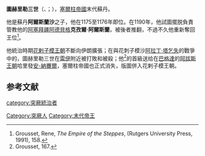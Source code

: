 '''圖赫里勒三世'''（{{lang-fa| طغرل}}、{{lang-tr|Tuğrul}}；{{bd|？||1194年}}），[[塞爾柱帝國|塞爾柱帝國]]末代蘇丹。

他是蘇丹'''阿爾斯蘭沙'''之子，他在1175至1176年即位。在1190年，他試圖擺脱負責管教他的[[阿塞拜疆|阿塞拜疆]][[阿德貝格|阿德貝格]]'''克孜爾·阿爾斯蘭'''，被後者推翻，不過不久他重新奪回王位<ref>Grousset, Rene, ''The Empire of the Steppes'', (Rutgers University Press, 1991), 158.</ref>。

他統治時期[[花剌子模王朝|花剌子模王朝]]不斷向伊朗擴張；在與花刺子模沙[[塔乞失|阿拉丁·塔乞失]]的戰爭中的{{Fact|1194年3月19日}}，圖赫里勒三世在[[雷伊_(伊朗)|雷伊]]附近被打敗和被殺；他<ref>Grousset, 167.</ref>的首級送给在[[巴格達|巴格達]]的[[阿拔斯王朝|阿拔斯王朝]]哈里發[[阿布·阿拔斯·艾哈邁德·納賽爾·本·侯賽因|安-納賽爾]]，塞爾柱帝國也正式消失，版圖併入花剌子模王朝。

==参考文献==
{{reflist}}

{{塞爾柱王朝}}
[[category:突厥統治者|category:突厥統治者]]
[[Category:突厥人|Category:突厥人]]
[[Category:末代帝王|Category:末代帝王]]